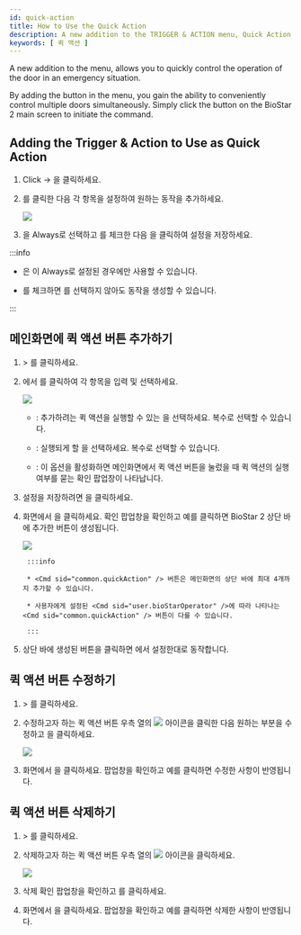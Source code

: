 ```yaml
---
id: quick-action
title: How to Use the Quick Action
description: A new addition to the TRIGGER & ACTION menu, Quick Action allows you to quickly control the operation of the door in an emergency situation.
keywords: [ 퀵 액션 ]
---
```


A new addition to the <Cmd sid="common.triggerAndAction" /> menu, <Cmd sid="common.quickAction" /> allows you to quickly control the operation of the door in an emergency situation.

By adding the <Cmd sid="common.quickAction" /> button in the <Cmd sid="common.customInterface" /> menu, you gain the ability to conveniently control multiple doors simultaneously. Simply click the <Cmd sid="common.quickAction" /> button on the BioStar 2 main screen to initiate the command.

## Adding the Trigger & Action to Use as Quick Action

1. Click <Cmd sid="common.setting" /> → <Cmd sid="common.triggerAndAction" />을 클릭하세요.

1. <Cmd sid="button.func.addTriggerAndAction" />를 클릭한 다음 각 항목을 설정하여 원하는 동작을 추가하세요.

    <Image src='/img/ko/biostar-295-trigger-action.png' caption />

1. <Cmd sid="triggerAction.schedule" />을 <Cmd>Always</Cmd>로 선택하고 <Cmd sid="triggerAction.quickAction" />를 체크한 다음 <Cmd sid="button.apply" />을 클릭하여 설정을 저장하세요.

:::info

* <Cmd sid="common.quickAction" />은 <Cmd sid="triggerAction.schedule" />이 <Cmd>Always</Cmd>로 설정된 경우에만 사용할 수 있습니다.

* <Cmd sid="triggerAction.quickAction" />를 체크하면 <Cmd sid="setting.triggerAction.event" />를 선택하지 않아도 동작을 생성할 수 있습니다.

:::

## 메인화면에 퀵 액션 버튼 추가하기

1. <Cmd sid="common.setting" /> > <Cmd sid="common.customInterface" />를 클릭하세요.

1. <Cmd sid="common.quickActionLayout" />에서 <Cmd sid="button.plusAdd" />를 클릭하여 각 항목을 입력 및 선택하세요.

    <Image src='/img/ko/biostar-295-add-new-quick-action.png' className='none' caption />

    * <Cmd sid="settings.customInterface.quickAction.operatorLevel" />: 추가하려는 퀵 액션을 실행할 수 있는 <Cmd sid="settings.customInterface.quickAction.operatorLevel" />을 선택하세요. 복수로 선택할 수 있습니다.

    * <Cmd sid="settings.customInterface.quickAction.triggerAction" />: 실행되게 할 <Cmd sid="settings.customInterface.quickAction.triggerAction" />을 선택하세요. 복수로 선택할 수 있습니다.

    * <Cmd sid="settings.customInterface.quickAction.confirmBeforeRun" />: 이 옵션을 활성화하면 메인화면에서 퀵 액션 버튼을 눌렀을 때 퀵 액션의 실행 여부를 묻는 확인 팝업창이 나타납니다.

1. 설정을 저장하려면 <Cmd sid="button.apply" />을 클릭하세요.

1. <Cmd sid="common.customInterface" /> 화면에서 <Cmd sid="button.apply" />을 클릭하세요. 확인 팝업창을 확인하고 <Cmd>예</Cmd>를 클릭하면 BioStar 2 상단 바에 추가한 <Cmd sid="common.quickAction" /> 버튼이 생성됩니다.

    <Image src='/img/ko/biostar-295-quick-action-top-bar.png' className='none' caption />

		:::info

		* <Cmd sid="common.quickAction" /> 버튼은 메인화면의 상단 바에 최대 4개까지 추가할 수 있습니다.

		* 사용자에게 설정된 <Cmd sid="user.bioStarOperator" />에 따라 나타나는 <Cmd sid="common.quickAction" /> 버튼이 다를 수 있습니다.

		:::

1. 상단 바에 생성된 <Cmd sid="common.quickAction" /> 버튼을 클릭하면 <Cmd sid="common.triggerAndAction" />에서 설정한대로 동작합니다.

## 퀵 액션 버튼 수정하기

1. <Cmd sid="common.setting" /> > <Cmd sid="common.customInterface" />를 클릭하세요.

1. 수정하고자 하는 퀵 액션 버튼 우측 열의 <Image src='/img/common/ico-quick-action-button-edit.png' ico /> 아이콘을 클릭한 다음 원하는 부분을 수정하고 <Cmd sid="button.apply" />을 클릭하세요.

    <Image src='/img/ko/biostar-295-custom-interface.png' caption />

1. <Cmd sid="common.customInterface" /> 화면에서 <Cmd sid="button.apply" />을 클릭하세요. 팝업창을 확인하고 <Cmd>예</Cmd>를 클릭하면 수정한 사항이 반영됩니다.

## 퀵 액션 버튼 삭제하기

1. <Cmd sid="common.setting" /> > <Cmd sid="common.customInterface" />를 클릭하세요.

1. 삭제하고자 하는 퀵 액션 버튼 우측 열의 <Image src='/img/common/ico-quick-action-button-del.png' ico /> 아이콘을 클릭하세요.

    <Image src='/img/ko/biostar-295-quick action-del.png' className='none' caption />

1. 삭제 확인 팝업창을 확인하고 <Cmd sid="button.yes" />를 클릭하세요.

1. <Cmd sid="common.customInterface" /> 화면에서 <Cmd sid="button.apply" />을 클릭하세요. 팝업창을 확인하고 <Cmd>예</Cmd>를 클릭하면 삭제한 사항이 반영됩니다.